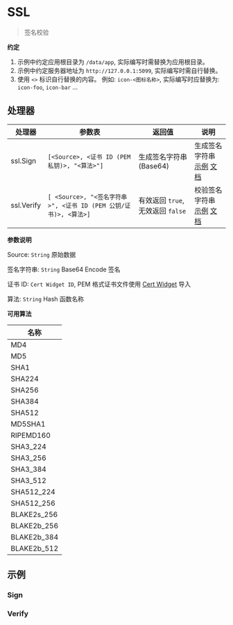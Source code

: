 # SSL

<blockquote>
  <p>签名校验</p>
</blockquote>

**约定**

1. 示例中约定应用根目录为 `/data/app`, 实际编写时需替换为应用根目录。
2. 示例中约定服务器地址为 `http://127.0.0.1:5099`, 实际编写时需自行替换。
3. 使用 `<>` 标识自行替换的内容。 例如: `icon-<图标名称>`, 实际编写时应替换为: `icon-foo`, `icon-bar` ...

## 处理器

| 处理器     | 参数表                                                           | 返回值                            | 说明                                                |
| ---------- | ---------------------------------------------------------------- | --------------------------------- | --------------------------------------------------- |
| ssl.Sign   | `[<Source>, <证书 ID (PEM 私钥)>, "<算法>"]`                     | 生成签名字符串(Base64)            | 生成签名字符串 [示例](#sign) [文档](./SSL/Sign)     |
| ssl.Verify | `[ <Source>, "<签名字符串>", <证书 ID (PEM 公钥/证书)>, <算法>]` | 有效返回 `true`, 无效返回 `false` | 校验签名字符串 [示例](#verify) [文档](./SSL/Verify) |

**参数说明**

Source: `String` 原始数据

签名字符串: `String` Base64 Encode 签名

证书 ID: `Cert Widget ID`, PEM 格式证书文件使用 [Cert Widget](../Widgets/Cert) 导入

算法: `String` Hash 函数名称

**可用算法**

| 名称        |
| ----------- |
| MD4         |
| MD5         |
| SHA1        |
| SHA224      |
| SHA256      |
| SHA384      |
| SHA512      |
| MD5SHA1     |
| RIPEMD160   |
| SHA3_224    |
| SHA3_256    |
| SHA3_384    |
| SHA3_512    |
| SHA512_224  |
| SHA512_256  |
| BLAKE2s_256 |
| BLAKE2b_256 |
| BLAKE2b_384 |
| BLAKE2b_512 |

## 示例

### Sign

### Verify
